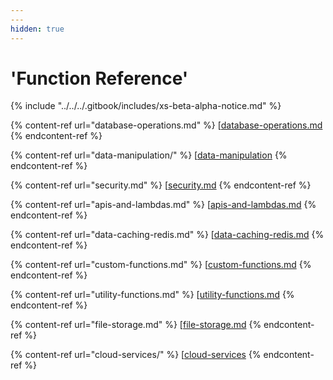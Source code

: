 ```yaml
---
---
hidden: true
---
```


# 'Function Reference'

{% include "../../../.gitbook/includes/xs-beta-alpha-notice.md" %}

{% content-ref url="database-operations.md" %}
[[database-operations.md](database-operations.mdx)
{% endcontent-ref %}

{% content-ref url="data-manipulation/" %}
[[data-manipulation](data-manipulation/)
{% endcontent-ref %}

{% content-ref url="security.md" %}
[[security.md](security.mdx)
{% endcontent-ref %}

{% content-ref url="apis-and-lambdas.md" %}
[[apis-and-lambdas.md](apis-and-lambdas.mdx)
{% endcontent-ref %}

{% content-ref url="data-caching-redis.md" %}
[[data-caching-redis.md](data-caching-redis.mdx)
{% endcontent-ref %}

{% content-ref url="custom-functions.md" %}
[[custom-functions.md](custom-functions.mdx)
{% endcontent-ref %}

{% content-ref url="utility-functions.md" %}
[[utility-functions.md](utility-functions.mdx)
{% endcontent-ref %}

{% content-ref url="file-storage.md" %}
[[file-storage.md](file-storage.mdx)
{% endcontent-ref %}

{% content-ref url="cloud-services/" %}
[[cloud-services](cloud-services/)
{% endcontent-ref %}
